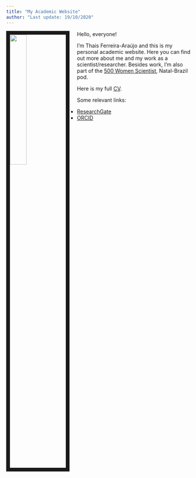 ---
title: "My Academic Website"
author: "Last update: 19/10/2020"
---

<link rel="stylesheet" href="styles.css" type="text/css">

<img src="images/profile2.jpg" style="width:30%; border:10px solid; margin-right: 20px" align="left">


Hello, everyone! 

I'm Thais Ferreira-Araújo and this is my personal academic website. Here you can find out more about me and my work as a scientist/researcher. Besides work, I'm also part of the [500 Women Scientist](https://500womenscientists.org/), Natal-Brazil pod.

Here is my full [CV](files/CV_Thais_english.pdf).

Some relevant links:

- [ResearchGate](https://www.researchgate.net/profile/Thais_Ferreira-Araujo)
- [ORCID](https://orcid.org/0000-0002-7405-5907)